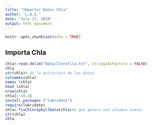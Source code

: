 ```yaml
---
title: "Importar Datos Chla"
author: "L.A.S."
date: "July 17, 2018"
output: html_document
---
```


```r
knitr::opts_chunk$set(echo = TRUE)
```

## Importa Chla

```r
chla<-read.delim("Data/Clorofila.txt", stringsAsFactors = FALSE)
chla
str(chla)# da la estructura de los datos
colnames(chla)
names (chla)
head (chla)
nrow(chla)
chla[1:10,3]
install.packages ("lubridate")
require(lubridate)
chla<-fixChlorophyllData(chla)#y que genera una columna nueva!
str(chla)
chla
  
```
